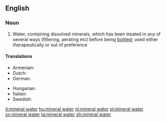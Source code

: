 ==English==

===Noun===
{{wikipedia}}
{{en-noun|sg=[[mineral]] [[water]]}}

# Water, containing dissolved minerals, which has been treated in any of several ways (filtering, aerating etc) before being [[bottle]]d; used either therapeutically or out of preference

====Translations====
{{trans-top|water containing dissolved minerals}}
* Armenian: {{t-|hy|հանքային ջուր|tr=hank’ayin ǰur|sc=Armn|xs=Armenian}}
* Dutch: {{t-|nl|mineraalwater}}
* German: {{t+|de|Mineralwasser|n}}
{{trans-mid}}
* Hungarian: {{t+|hu|ásványvíz}}
* Italian: {{t-|it|acqua minerale|f}}
* Swedish: {{t+|sv|mineralvatten|n}}
{{trans-bottom}}

[[it:mineral water]]
[[hu:mineral water]]
[[nl:mineral water]]
[[pl:mineral water]]
[[sv:mineral water]]
[[ta:mineral water]]
[[zh:mineral water]]